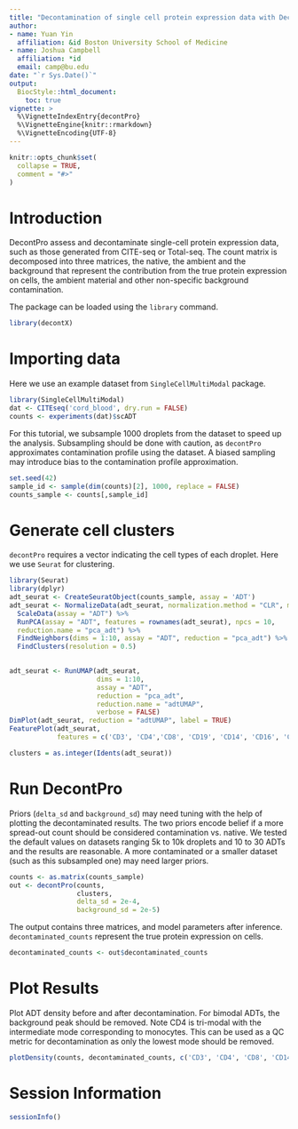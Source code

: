 ```yaml
---
title: "Decontamination of single cell protein expression data with DecontPro"
author:
- name: Yuan Yin
  affiliation: &id Boston University School of Medicine
- name: Joshua Campbell
  affiliation: *id
  email: camp@bu.edu
date: "`r Sys.Date()`"
output: 
  BiocStyle::html_document:
    toc: true
vignette: >
  %\VignetteIndexEntry{decontPro}
  %\VignetteEngine{knitr::rmarkdown}
  %\VignetteEncoding{UTF-8}
---
```


```r
knitr::opts_chunk$set(
  collapse = TRUE,
  comment = "#>"
)
```


# Introduction

DecontPro assess and decontaminate single-cell protein expression data, such as 
those generated from CITE-seq or Total-seq. The count matrix is decomposed into 
three matrices, the native, the ambient and the background that represent the 
contribution from the true protein expression on cells, the ambient material and
other non-specific background contamination.

The package can be loaded using the `library` command.

```r
library(decontX)
```

# Importing data

Here we use an example dataset from `SingleCellMultiModal` package.

```r
library(SingleCellMultiModal)
dat <- CITEseq('cord_blood', dry.run = FALSE)
counts <- experiments(dat)$scADT
```

For this tutorial, we subsample 1000 droplets from the dataset to speed up the analysis. Subsampling should be done with caution, as `decontPro` approximates contamination profile using the dataset. A biased sampling may introduce bias to the contamination profile approximation.

```r
set.seed(42)
sample_id <- sample(dim(counts)[2], 1000, replace = FALSE)
counts_sample <- counts[,sample_id]
```

# Generate cell clusters

`decontPro` requires a vector indicating the cell types of each droplet. Here we use `Seurat` for clustering.

```r
library(Seurat)
library(dplyr)
adt_seurat <- CreateSeuratObject(counts_sample, assay = 'ADT')
adt_seurat <- NormalizeData(adt_seurat, normalization.method = "CLR", margin = 2) %>%
  ScaleData(assay = "ADT") %>%
  RunPCA(assay = "ADT", features = rownames(adt_seurat), npcs = 10,
  reduction.name = "pca_adt") %>%
  FindNeighbors(dims = 1:10, assay = "ADT", reduction = "pca_adt") %>%
  FindClusters(resolution = 0.5)
  
```

```r
adt_seurat <- RunUMAP(adt_seurat, 
                      dims = 1:10,
                      assay = "ADT",
                      reduction = "pca_adt",
                      reduction.name = "adtUMAP",
                      verbose = FALSE)
DimPlot(adt_seurat, reduction = "adtUMAP", label = TRUE)
FeaturePlot(adt_seurat, 
            features = c('CD3', 'CD4','CD8', 'CD19', 'CD14', 'CD16', 'CD56'))

clusters = as.integer(Idents(adt_seurat))
```

# Run DecontPro

Priors (`delta_sd` and `background_sd`) may need tuning with the help of plotting the decontaminated results. The two priors encode belief if a more spread-out count should be considered contamination vs. native. We tested the default values on datasets ranging 5k to 10k droplets and 10 to 30 ADTs and the results are reasonable. A more contaminated or a smaller dataset (such as this subsampled one) may need larger priors. 

```r
counts <- as.matrix(counts_sample)
out <- decontPro(counts, 
                 clusters, 
                 delta_sd = 2e-4, 
                 background_sd = 2e-5)
```

The output contains three matrices, and model parameters after inference. 
`decontaminated_counts` represent the true protein expression on cells.

```r
decontaminated_counts <- out$decontaminated_counts
```


# Plot Results

Plot ADT density before and after decontamination. For bimodal ADTs, the background peak should be removed. Note CD4 is tri-modal with the intermediate mode corresponding to monocytes. This can be used as a QC metric for decontamination as only the lowest mode should be removed. 

```r
plotDensity(counts, decontaminated_counts, c('CD3', 'CD4', 'CD8', 'CD14', 'CD16', 'CD19'))
```

# Session Information

```r
sessionInfo()
```
